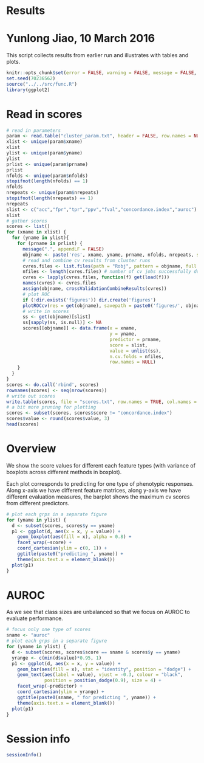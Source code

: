 # Results
# Yunlong Jiao, 10 March 2016

This script collects results from earlier run and illustrates with tables and plots.

```r
knitr::opts_chunk$set(error = FALSE, warning = FALSE, message = FALSE, fig.width = 12, fig.height = 8, dev = c("png","pdf"), fig.keep = "high", fig.path = "result_figure/", cache.path = "result_cache/")
set.seed(70236562)
source("../../src/func.R")
library(ggplot2)
```

# Read in scores

```r
# read in parameters
param <- read.table("cluster_param.txt", header = FALSE, row.names = NULL, col.names = c("idx", "xname", "yname", "prname", "rep", "nfolds", "nrepeats"))
xlist <- unique(param$xname)
xlist
ylist <- unique(param$yname)
ylist
prlist <- unique(param$prname)
prlist
nfolds <- unique(param$nfolds)
stopifnot(length(nfolds) == 1)
nfolds
nrepeats <- unique(param$nrepeats)
stopifnot(length(nrepeats) == 1)
nrepeats
slist <- c("acc","fpr","tpr","ppv","fval","concordance.index","auroc")
slist
# gather scores
scores <- list()
for (xname in xlist) {
  for (yname in ylist){
    for (prname in prlist) {
      message(".", appendLF = FALSE)
      objname <- paste('res', xname, yname, prname, nfolds, nrepeats, sep = '_')
      # read and combine cv results from cluster runs
      cvres.files <- list.files(path = "Robj", pattern = objname, full.names = TRUE)
      nfiles <- length(cvres.files) # number of cv jobs successfully done
      cvres <- lapply(cvres.files, function(f) get(load(f)))
      names(cvres) <- cvres.files
      assign(objname, crossValidationCombineResults(cvres))
      # plot ROC
      if (!dir.exists('figures')) dir.create('figures')
      plotROCcv(res = get(objname), savepath = paste0('figures/', objname, '.pdf'))
      # write in scores
      ss <- get(objname)[slist]
      ss[sapply(ss, is.null)] <- NA
      scores[[objname]] <- data.frame(x = xname, 
                                      y = yname, 
                                      predictor = prname, 
                                      score = slist, 
                                      value = unlist(ss), 
                                      n.cv.folds = nfiles,
                                      row.names = NULL)
    }
  }
}
scores <- do.call('rbind', scores)
rownames(scores) <- seq(nrow(scores))
# write out scores
write.table(scores, file = "scores.txt", row.names = TRUE, col.names = TRUE, sep = '\t')
# a bit more pruning for plotting
scores <- subset(scores, scores$score != "concordance.index")
scores$value <- round(scores$value, 3)
head(scores)
```

# Overview

We show the score values for different each feature types (with variance of boxplots across different methods in boxplot).

Each plot corresponds to predicting for one type of phenotypic responses. Along x-axis we have different feature matrices, along y-axis we have different evaluation measures, the barplot shows the maximum cv scores from different predictors.

```r
# plot each grps in a separate figure
for (yname in ylist) {
  d <- subset(scores, scores$y == yname)
  p1 <- ggplot(d, aes(x = x, y = value)) + 
    geom_boxplot(aes(fill = x), alpha = 0.8) + 
    facet_wrap(~score) + 
    coord_cartesian(ylim = c(0, 1)) + 
    ggtitle(paste0("predicting ", yname)) + 
    theme(axis.text.x = element_blank())
  plot(p1)
}
```

# AUROC

As we see that class sizes are unbalanced so that we focus on AUROC to evaluate performance.

```r
# focus only one type of scores
sname <- "auroc"
# plot each grps in a separate figure
for (yname in ylist) {
  d <- subset(scores, scores$score == sname & scores$y == yname)
  yrange <- c(min(d$value)*0.95, 1)
  p1 <- ggplot(d, aes(x = x, y = value)) + 
    geom_bar(aes(fill = x), stat = "identity", position = "dodge") + 
    geom_text(aes(label = value), vjust = -0.3, colour = "black", 
              position = position_dodge(0.9), size = 4) + 
    facet_wrap(~predictor) + 
    coord_cartesian(ylim = yrange) + 
    ggtitle(paste0(sname, " for predicting ", yname)) + 
    theme(axis.text.x = element_blank())
  plot(p1)
}
```

# Session info

```r
sessionInfo()
```
